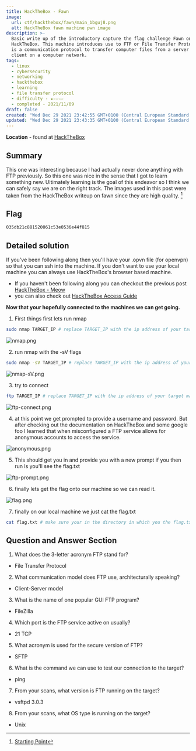 ```yaml
---
title: HackTheBox - Fawn
image:
  url: ctf/hackthebox/fawn/main_bbguj8.png
  alt: HackTheBox fawn machine pwn image
description: >-
  Basic write up of the introductory capture the flag challenge Fawn on
  HackTheBox. This machine introduces use to FTP or File Transfer Protocol. FTP
  is a communication protocol to transfer computer files from a server to a
  client on a computer network.
tags:
  - linux
  - cybersecurity
  - networking
  - hackthebox
  - learning
  - file transfer protocol
  - difficulty - ★☆☆☆☆
  - completed - 2021/11/09
draft: false
created: "Wed Dec 29 2021 23:42:55 GMT+0100 (Central European Standard Time)"
updated: "Wed Dec 29 2021 23:43:35 GMT+0100 (Central European Standard Time)"
---
```


**Location** - found at [HackTheBox](https://www.hackthebox.com/)

## Summary

This one was interesting because I had actually never done anything with FTP previously. So this one was nice in the sense that I got to learn something new. Ultimately learning is the goal of this endeavor so I think we can safely say we are on the right track. The images used in this post were taken from the HackTheBox writeup on fawn since they are high quality. [^1]

## Flag

```bash
035db21c881520061c53e0536e44f815
```

## Detailed solution

If you've been following along then you'll have your .opvn file (for openvpn) so that you can ssh into the machine. If you don't want to use your local machine you can always use HackTheBox's browser based machine.

- If you haven't been following along you can checkout the previous post [HackTheBox - Meow](https://www.draxel.io/blog/ctf-hackthebox-meow)
- you can also check out [HackTheBox Access Guide](https://help.hackthebox.com/en/articles/5185687-gs-introduction-to-lab-access)

**Now that your hopefully connected to the machines we can get going.**

1. First things first lets run nmap

```bash
sudo nmap TARGET_IP # replace TARGET_IP with the ip address of your target machine
```

![nmap.png](https://res.cloudinary.com/draxel/image/upload/v1638003588/ctf/hackthebox/fawn/nmap.png)

2. run nmap with the -sV flags

```bash
sudo nmap -sV TARGET_IP # replace TARGET_IP with the ip address of your target machine
```

![nmap-sV.png](https://res.cloudinary.com/draxel/image/upload/v1638003588/ctf/hackthebox/fawn/nmap-sV.png)

3. try to connect

```bash
ftp TARGET_IP # replace TARGET_IP with the ip address of your target machine
```

![ftp-connect.png](https://res.cloudinary.com/draxel/image/upload/v1638003587/ctf/hackthebox/fawn/ftp-connect.png)

4. at this point we get prompted to provide a username and password. But after checking out the documentation on HackTheBox and some google foo I learned that when misconfigured a FTP service allows for anonymous accounts to access the service.

![anonymous.png](https://res.cloudinary.com/draxel/image/upload/v1638003587/ctf/hackthebox/fawn/anonymous.png)

5. This should get you in and provide you with a new prompt if you then run ls you'll see the flag.txt

![ftp-prompt.png](https://res.cloudinary.com/draxel/image/upload/v1638003587/ctf/hackthebox/fawn/ftp-prompt.png)

6. finally lets get the flag onto our machine so we can read it.

![flag.png](https://res.cloudinary.com/draxel/image/upload/v1638003588/ctf/hackthebox/fawn/flag.png)

7. finally on our local machine we just cat the flag.txt

```bash
cat flag.txt # make sure your in the directory in which you the flag.txt got downloaded to.
```

## Question and Answer Section

1. What does the 3-letter acronym FTP stand for?

- File Transfer Protocol

2. What communication model does FTP use, architecturally speaking?

- Client-Server model

3. What is the name of one popular GUI FTP program?

- FileZilla

4. Which port is the FTP service active on usually?

- 21 TCP

5. What acronym is used for the secure version of FTP?

- SFTP

6. What is the command we can use to test our connection to the target?

- ping

7. From your scans, what version is FTP running on the target?

- vsftpd 3.0.3

8. From your scans, what OS type is running on the target?

- Unix

[^1]: [Starting Point](https://app.hackthebox.com/starting-point)
